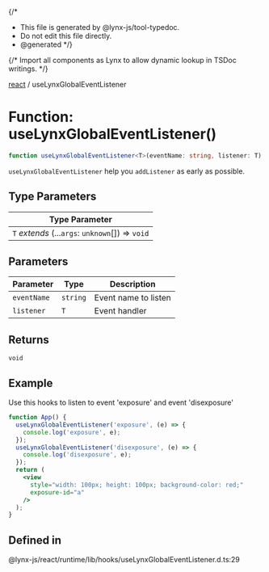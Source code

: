{/*
* This file is generated by @lynx-js/tool-typedoc.
* Do not edit this file directly.
* @generated
*/}

{/* Import all components as Lynx to allow dynamic lookup in TSDoc writings. */}

[react](/api/react/index.mdx) / useLynxGlobalEventListener

# Function: useLynxGlobalEventListener()

```ts
function useLynxGlobalEventListener<T>(eventName: string, listener: T): void;
```

`useLynxGlobalEventListener` help you `addListener` as early as possible.

## Type Parameters

| Type Parameter                                   |
| ------------------------------------------------ |
| `T` _extends_ (...`args`: `unknown`[]) => `void` |

## Parameters

| Parameter   | Type     | Description          |
| ----------- | -------- | -------------------- |
| `eventName` | `string` | Event name to listen |
| `listener`  | `T`      | Event handler        |

## Returns

`void`

## Example

Use this hooks to listen to event 'exposure' and event 'disexposure'

```jsx
function App() {
  useLynxGlobalEventListener('exposure', (e) => {
    console.log('exposure', e);
  });
  useLynxGlobalEventListener('disexposure', (e) => {
    console.log('disexposure', e);
  });
  return (
    <view
      style="width: 100px; height: 100px; background-color: red;"
      exposure-id="a"
    />
  );
}
```

## Defined in

@lynx-js/react/runtime/lib/hooks/useLynxGlobalEventListener.d.ts:29

